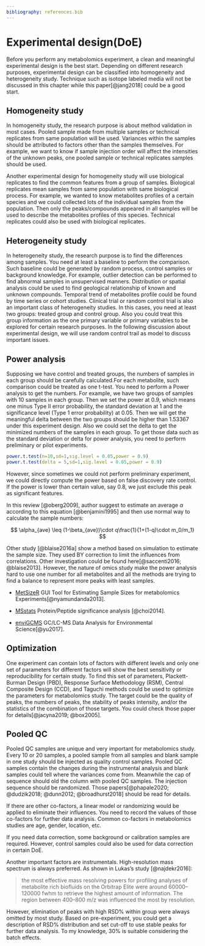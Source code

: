```yaml
---
bibliography: references.bib
---
```


# Experimental design(DoE)

Before you perform any metabolomics experiment, a clean and meaningful experimental design is the best start. Depending on different research purposes, experimental design can be classified into homogeneity and heterogeneity study. Technique such as isotope labeled media will not be discussed in this chapter while this paper[@jang2018] could be a good start.

## Homogeneity study

In homogeneity study, the research purpose is about method validation in most cases. Pooled sample made from multiple samples or technical replicates from same population will be used. Variances within the samples should be attributed to factors other than the samples themselves. For example, we want to know if sample injection order will affect the intensities of the unknown peaks, one pooled sample or technical replicates samples should be used.

Another experimental design for homogeneity study will use biological replicates to find the common features from a group of samples. Biological replicates mean samples from same population with same biological process. For example, we wanted to know metabolites profiles of a certain species and we could collected lots of the individual samples from the population. Then only the peaks/compounds appeared in all samples will be used to describe the metabolites profiles of this species. Technical replicates could also be used with biological replicates.

## Heterogeneity study

In heterogeneity study, the research purpose is to find the differences among samples. You need at least a baseline to perform the comparison. Such baseline could be generated by random process, control samples or background knowledge. For example, outlier detection can be performed to find abnormal samples in unsupervised manners. Distribution or spatial analysis could be used to find geological relationship of known and unknown compounds. Temporal trend of metabolites profile could be found by time series or cohort studies. Clinical trial or random control trial is also an important class of heterogeneity studies. In this cases, you need at least two groups: treated group and control group. Also you could treat this group information as the one primary variable or primary variables to be explored for certain research purposes. In the following discussion about experimental design, we will use random control trail as model to discuss important issues.

## Power analysis

Supposing we have control and treated groups, the numbers of samples in each group should be carefully calculated.For each metabolite, such comparison could be treated as one t-test. You need to perform a Power analysis to get the numbers. For example, we have two groups of samples with 10 samples in each group. Then we set the power at 0.9, which means one minus Type II error probability, the standard deviation at 1 and the significance level (Type 1 error probability) at 0.05. Then we will get the meaningful delta between the two groups should be higher than 1.53367 under this experiment design. Also we could set the delta to get the minimized numbers of the samples in each group. To get those data such as the standard deviation or delta for power analysis, you need to perform preliminary or pilot experiments.

```r
power.t.test(n=10,sd=1,sig.level = 0.05,power = 0.9)
power.t.test(delta = 5,sd=1,sig.level = 0.05,power = 0.9)
```

However, since sometimes we could not perform preliminary experiment, we could directly compute the power based on false discovery rate control. If the power is lower than certain value, say 0.8, we just exclude this peak as significant features.

In this review [@oberg2009], author suggest to estimate an average $\alpha$ according to this equation [@benjamini1995] and then use normal way to calculate the sample numbers:

$$
\alpha_{ave} \leq (1-\beta_{ave})\cdot q\frac{1}{1+(1-q)\cdot m_0/m_1}
$$

Other study [@blaise2016a] show a method based on simulation to estimate the sample size. They used BY correction to limit the influences from correlations. Other investigation could be found here[@saccenti2016; @blaise2013]. However, the nature of omics study make the power analysis hard to use one number for all metabolites and all the methods are trying to find a balance to represent more peaks with least samples.

-   [MetSizeR](https://github.com/cran/MetSizeR) GUI Tool for Estimating Sample Sizes for metabolomics Experiments[@nyamundanda2013].

-   [MSstats](https://www.bioconductor.org/packages/release/bioc/vignettes/MSstats/inst/doc/MSstats.html) Protein/Peptide significance analysis [@choi2014].

-   [enviGCMS](https://cran.rstudio.com/web/packages/enviGCMS/index.html) GC/LC-MS Data Analysis for Environmental Science[@yu2017].

## Optimization

One experiment can contain lots of factors with different levels and only one set of parameters for different factors will show the best sensitivity or reproducibility for certain study. To find this set of parameters, Plackett-Burman Design (PBD), Response Surface Methodology (RSM), Central Composite Design (CCD), and Taguchi methods could be used to optimize the parameters for metabolomics study. The target could be the quality of peaks, the numbers of peaks, the stability of peaks intensity, and/or the statistics of the combination of those targets. You could check those paper for details[@jacyna2019; @box2005].

## Pooled QC

Pooled QC samples are unique and very important for metabolomics study. Every 10 or 20 samples, a pooled sample from all samples and blank sample in one study should be injected as quality control samples. Pooled QC samples contain the changes during the instrumental analysis and blank samples could tell where the variances come from. Meanwhile the cap of sequence should old the column with pooled QC samples. The injection sequence should be randomized. Those papers[@phapale2020; @dudzik2018; @dunn2012; @broadhurst2018] should be read for details.

If there are other co-factors, a linear model or randomizing would be applied to eliminate their influences. You need to record the values of those co-factors for further data analysis. Common co-factors in metabolomics studies are age, gender, location, etc.

If you need data correction, some background or calibration samples are required. However, control samples could also be used for data correction in certain DoE.

Another important factors are instrumentals. High-resolution mass spectrum is always preferred. As shown in Lukas's study [@najdekr2016]:

> the most effective mass resolving powers for profiling analyses of metabolite rich biofluids on the Orbitrap Elite were around 60000--120000 fwhm to retrieve the highest amount of information. The region between 400--800 m/z was influenced the most by resolution.

However, elimination of peaks with high RSD% within group were always omitted by most study. Based on pre-experiment, you could get a description of RSD% distribution and set cut-off to use stable peaks for further data analysis. To my knowledge, 30% is suitable considering the batch effects.
